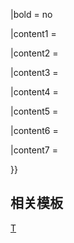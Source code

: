 {{Country history
|name = 土耳其历史
|linkoverride = [[土耳其历史]]
|country = 土耳其
|width = 24em
|image = {{#ifeq:{{{1|}}}|noimage | |[[File:Flag of Turkey.svg|100px|土耳其国旗]]}}
|bold = no

|content1 =
 {{collapsible list
 |title = [[:en:Prehistory of Anatolia|史前安纳托利亚]]与[[:en:Prehistory of the Balkans|色雷斯]]<!--<ref name="US_Library_of_Congress">[http://lcweb2.loc.gov/frd/cs/trtoc.html Library of Congress. U.S. Govt]</ref><ref name="Howard">{{cite book|author=Douglas Arthur Howard|title=The History of Turkey|url=http://books.google.com/books?id=Ay-IkMqrTp4C|accessdate=2 April 2013|publisher=Greenwood Publishing Group|isbn=978-0-313-30708-9}}</ref><ref name="SteadmanMcMahon2011">{{cite book|author1=Sharon R. Steadman|author2=Gregory McMahon|title=The Oxford Handbook of Ancient Anatolia: (10,000-323 BCE)|url=http://books.google.com/books?id=7ND_CE9If3kC|accessdate=23 March 2013|date=15 September 2011|publisher=Oxford University Press|isbn=978-0-19-537614-2}}</ref><ref name="MET">http://www.metmuseum.org/pubs/bulletins/1/pdf/3258667.pdf.bannered.pdf</ref>-->
 |liststyle = text-align:center;
 | [[:en:Prehistory of Anatolia#Paleolithic|旧石器时代]] 约前500,000&ndash;前10,000
 | [[:en:Prehistory of Anatolia#Mesolithic|中石器时代]] 约前11,000–前9,000
 | [[:en:Prehistory of Anatolia#Neolithic|新石器时代]] 约前8,000–前5,500
 {{collapsible list
 |title = [[安那托利亞語族|安那托利亚语言]] 使用者
 | [[赫梯|西臺]] / [[赫梯語|西臺語]]
 | [[:en:Palaic language|巴莱語]]
 | [[卢维语]]
 | [[吕基亚]] / [[吕基亚语]]
 | [[:en:Milyan language|米尔雅語]]
 | [[卡里亚]] / [[:en:Carian language|卡里亚語]]
 | [[:en:Sidetic language|西代語]]
 | [[:en:Pisidian language|皮西迪亚語]]
 | [[呂底亞]] / [[呂底亞語]]
 }}
 {{collapsible list
 |title = 其他语言使用者
 <!--Alphabetical:-->
 | [[阿尔萨瓦]]
 | [[亚苏瓦盟]]
 | [[Diauehi]]
 | [[哈梯人]]
 | [[Hayasa-Azzi]]
 | [[伊蘇利亞]]
 | [[Kaskians]]
 | [[Kizzuwatna]]
 | [[Lukka lands|Lukka]]
 | [[Lycaonians]]
 | [[米利都]]
 | [[Mysians]]
 | [[Syro&ndash;Hittite states|Neo&ndash;Hittites]]
 | [[Assyria#Old Assyrian Kingdom|Old Assyrian Kingdom]] 
 | [[潘菲利亚]]
 | [[弗里吉亚]]
 | [[特洛伊]]
 | [[烏拉爾圖]]
 | [[维鲁萨]]
 }}
 | [[:en:List of ancient tribes in Thrace and Dacia|色雷斯和达基亚古部落列表]]
}}

|content2 =
 {{collapsible list
 |title = [[:en:Classical Anatolia|古典安纳托利亚]]与[[色雷斯]]
 |liststyle = text-align:center;
 | [[伊奥利亚]] 约前8世纪&ndash;前6世纪
 | [[伊奥尼亚联盟]] 约前7世纪&ndash;前6世纪
 | [[米底王国]] 约前625–前549
 | [[阿契美尼德王朝]] 约前559–前331
 | [[:en:Odrysian Kingdom|奥德里西亚王国]] 约前460-46
 | [[亚历山大大帝|亚历山大帝国]] 前334–约前323
 | [[繼業者]] 前334–约前301
 | [[塞琉古帝国]] 约前312–前64
 | [[安提柯王朝]] 前306年–前168年
 | [[利西馬科斯|利西马科斯帝国]] 前304&ndash;前281
 | [[托勒密王國]] 前304&ndash;前30
 | [[本都王国]] 约前281–62
 | [[帕加马]][[阿塔羅斯王國|阿塔罗斯王朝]] 前282–前129
 | [[亞美尼亞王國]] 前190–428
 | [[罗马共和国]] 前509–前27
 | [[羅馬帝國]] 前27–330
}}

|content3 =
 {{collapsible list
 |title = [[:en:Byzantine Anatolia|拜占庭安纳托利亚]]
 |liststyle = text-align:center;
 | [[拜占庭帝国]] 330–1453
 | [[希拉克略王朝]] 610–711
 | [[聖像破壞運動 (東羅馬帝國)|伊苏里亚王朝与毁坏圣像运动]] 730–787 / 814–842
 | [[:en:Byzantium under the Macedonians|马其顿王朝]] 867–1056
 | [[科穆宁王朝]] 1081–1185
 | [[:en:Byzantium under the Angeloi|安格洛斯王朝]] 1185–1204
 | [[奇里乞亚亚美尼亚王国]] 1078–1375
 | [[特拉比松帝国]] 1204–1461
 | [[尼西亚帝国]] 1204–1261
 | [[巴列奥略王朝]] 1260–1453
}}

|content4 =
 {{collapsible list
 |title = [[塞爾柱王朝]]与[[安纳托利亚侯国]]
 |liststyle = text-align:center;
 | [[塞尔柱帝国]]
 | [[曼齐刻尔特战役]]
 | [[魯姆蘇丹國]]
 | [[蒙古入侵安納托利亞]]
 | [[伊兒汗國]]
}}

|content5 =
 {{collapsible list
 |title = [[奥斯曼帝国]]
 |liststyle = text-align:center;
 | [[奧斯曼帝國的崛起]]
 | [[奥斯曼帝国的扩张]]
 | [[奧斯曼帝國的滯止]]
 | [[奥斯曼帝国的衰落]]
 | [[鄂圖曼帝國的分裂|奥斯曼帝国的解体]]
}}

|content6 =
 {{collapsible list
 |title = [[土耳其|土耳其共和国]]
 |liststyle = text-align:center;
 | [[土耳其獨立戰爭|独立战争]]
 | [[:en:Government of the Grand National Assembly|临时政府]]
 | [[凱末爾改革]]
 | [[土耳其共和國一黨時期|一党制时期]]
 | [[:en:Multi-party period of the Republic of Turkey|多党制时期]]
}}

|content7 =
 {{collapsible list
 |title = 话题
 |liststyle = text-align:center;
 <!--Alphabetical:-->
 | [[:en:Ancient Anatolians|古安纳托利亚人]]
 | [[:en:Constitutional history of Turkey|土耳其宪政史]]
 | [[:en:Economic history of Turkey|土耳其经济史]]
 | [[:en:Military history of the Republic of Turkey|土耳其军事史]]
 | [[色雷斯人]]
 | [[土耳其历史年表]]
 | [[突厥遷移]]
 }}

}}<noinclude>

{{clear}}

== 相关模板 ==
{{欧洲各国历史模板}}

{{template reference list}}

[[Category:土耳其歷史模板| ]]
[[Category:历史导航模板|T]]
</noinclude>